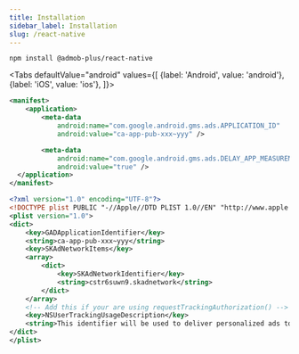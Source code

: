 ```yaml
---
title: Installation
sidebar_label: Installation
slug: /react-native
---
```



```shell
npm install @admob-plus/react-native
```

<Tabs
  defaultValue="android"
  values={[
    {label: 'Android', value: 'android'},
    {label: 'iOS', value: 'ios'},
  ]}>
  <TabItem value="android">

```xml title="android/app/src/main/AndroidManifest.xml" {3-9}
<manifest>
    <application>
        <meta-data
            android:name="com.google.android.gms.ads.APPLICATION_ID"
            android:value="ca-app-pub-xxx~yyy" />

        <meta-data
            android:name="com.google.android.gms.ads.DELAY_APP_MEASUREMENT_INIT"
            android:value="true" />
  </application>
</manifest>
```

  </TabItem>
  <TabItem value="ios">

```xml title="ios/<PROJECT_NAME>/Info.plist" {5-13}
<?xml version="1.0" encoding="UTF-8"?>
<!DOCTYPE plist PUBLIC "-//Apple//DTD PLIST 1.0//EN" "http://www.apple.com/DTDs/PropertyList-1.0.dtd">
<plist version="1.0">
<dict>
    <key>GADApplicationIdentifier</key>
    <string>ca-app-pub-xxx~yyy</string>
    <key>SKAdNetworkItems</key>
    <array>
        <dict>
            <key>SKAdNetworkIdentifier</key>
            <string>cstr6suwn9.skadnetwork</string>
        </dict>
    </array>
    <!-- Add this if your are using requestTrackingAuthorization() -->
    <key>NSUserTrackingUsageDescription</key>
    <string>This identifier will be used to deliver personalized ads to you.</string>
</dict>
</plist>
```

  </TabItem>
</Tabs>
